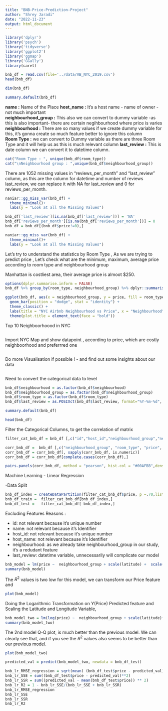 ```yaml
---
title: "BNB-Price-Prediction-Project"
author: "Shrey Jaradi"
date: "2022-11-23"
output: html_document
---
```


```r
library('dplyr')
library('psych')
library('tidyverse')
library('ggplot2')
library('ggmap')
library('GGally')
library(caret)
```


```r
bnb_df = read.csv(file='../data/AB_NYC_2019.csv') 
head(bnb_df)
```
```r
dim(bnb_df)
```
```r
summary.default(bnb_df)
```

**name :** Name of the Place 
**host_name :** It's a host name - name of owner  - not much important          
**neighbourhood_group :** This also we can convert to dummy variable -as this is also important- there are certain negihbourhood where price is varies  
**neighbourhood :** There are so many values if we create dummy variable for this, it's gonna create so much feature better to ignore this column            
**Room Type :**  we can convert to Dummy variable as there are three Room Type and it will help us as this is much relevant column 
**last_review  :** This is date column we can convert it to datetime column. 

```r
cat("Room Type : ", unique(bnb_df$room_type))
cat("\nNeighbourhood group : ",unique(bnb_df$neighbourhood_group))
```


There are 1052 missing values in "reviews_per_month" and "last_review" column,
as this are the column for datetime and number of reviews  last_review, 
we can replace it with NA for last_review and 0 for reviews_per_month.

```r
naniar::gg_miss_var(bnb_df) +
  theme_minimal()+
  labs(y = "Look at all the Missing Values") 
```


```r
bnb_df['last_review'][is.na(bnb_df['last_review'])] = 'NA'
bnb_df['reviews_per_month'][is.na(bnb_df['reviews_per_month'])] = 0
bnb_df = bnb_df[(bnb_df$price!=0),]
```

```r
naniar::gg_miss_var(bnb_df) +
  theme_minimal()+
  labs(y = "Look at all the Missing Values") 
```

 
 
Let's try to understand the statistics by Room Type , As we are trying to predict price , Let's check what are the minimum, maximum, average price according to room type and neighbourhood group

Manhattan is costliest area, their average price is almoot $250.
```r
options(dplyr.summarise.inform = FALSE)
bnb_df %>% group_by(room_type, neighbourhood_group) %>% dplyr::summarise(min_price = min(price), avg_price = mean(price),max_price = max(price))
```



```r
ggplot(bnb_df, aes(x = neighbourhood_group, y = price, fill = room_type)) +
  geom_bar(position = "dodge", stat = "identity") +
  theme_classic() +
  labs(title = "NYC Airbnb Neighbourhood vs Price", x = "Neighbourhood", y = "Price") +
  theme(plot.title = element_text(face = "bold"))
```

Top 10 Neighboorhoood in NYC 
```r

```



Import NYC Map and show datapoint , according to price, which are costly neighboorhood and preferrred one
```r

```


Do more Visualisation if possible ! - and find out some insights about our data
```r

```


Need to convert the categorical data to level 
```r
bnb_df$neighbourhood = as.factor(bnb_df$neighbourhood)
bnb_df$neighbourhood_group = as.factor(bnb_df$neighbourhood_group)
bnb_df$room_type = as.factor(bnb_df$room_type)
bnb_df$last_review = as.POSIXct(bnb_df$last_review, format="%Y-%m-%d", tz="UTC")

```

```r
summary.default(bnb_df)
```

```r
head(bnb_df)
```

Filter the Categorical Columns, to get the correlation of matrix
```r
filter_cat_bnb_df = bnb_df [,c("id","host_id","neighbourhood_group","neighbourhood", "latitude", "longitude", "room_type", "price", "minimum_nights", "number_of_reviews" ,"last_review", "reviews_per_month", "calculated_host_listings_count","availability_365")] 
```



```r
corr_bnb_df =  bnb_df [,c("neighbourhood_group", "room_type", "price", "minimum_nights", "number_of_reviews" ,"reviews_per_month", "calculated_host_listings_count","availability_365")] 
corr_bnb_df = corr_bnb_df[, sapply(corr_bnb_df, is.numeric)]
corr_bnb_df = corr_bnb_df[complete.cases(corr_bnb_df),]
```

```r
pairs.panels(corr_bnb_df, method = "pearson", hist.col = "#00AFBB",density = TRUE,ellipses = TRUE)
```

Machine Learning - Linear Regression

-Data Split
```r
bnb_df_index = createDataPartition(filter_cat_bnb_df$price, p =.70,list=FALSE)
bnb_df_train =  filter_cat_bnb_df[bnb_df_index,] 
bnb_df_test =   filter_cat_bnb_df[-bnb_df_index,] 
```


Excluding Features Reasons : 

- id: not relevant because it's unique number
- name: not relevant because it's  Identifier
- host_id: not relevant because it's unique number 
- host_name: not relevant because it's  Identifier
- neighbourhood: as we already take neighbourhood_group in our study, it's a redudant feature
- last_review: datetime variable, unnecessarily will complicate our model

```r
bnb_model = lm(price ~  neighbourhood_group + scale(latitude) +  scale(longitude) + room_type+ minimum_nights + number_of_reviews + reviews_per_month + calculated_host_listings_count + availability_365 , data=bnb_df_train)
summary(bnb_model)

```

The $R^2$ values is two low for this model, we can transform our Price feature and 
```r
plot(bnb_model)
```

Doing the Logarithmic Transformation on Y(Price) Predicted feature and 
Scaling the Latitude and Longitude Variable, 
```r
bnb_model_two = lm(log(price) ~  neighbourhood_group + scale(latitude)+  scale(longitude) + room_type+ minimum_nights + number_of_reviews + reviews_per_month + calculated_host_listings_count + availability_365 , data=bnb_df_train)
summary(bnb_model_two)
```


The 2nd model Q-Q plot, is much better than the previous model. We can clearly see that, and if you see the $R^2$ values also seems to be better than our previous model.

```r
plot(bnb_model_two)
```


```r
predicted_val = predict(bnb_model_two, newdata = bnb_df_test)

bnb_lr_RMSE_regression = sqrt(mean( (bnb_df_test$price - predicted_val)**2 ))
bnb_lr_SSE = sum((bnb_df_test$price - predicted_val)**2)
bnb_lr_SSR = sum((predicted_val - mean(bnb_df_test$price)) ** 2)
bnb_lr_R2 = 1 - bnb_lr_SSE/(bnb_lr_SSE + bnb_lr_SSR)
bnb_lr_RMSE_regression
bnb_lr_SSE
bnb_lr_SSR
bnb_lr_R2
```




```r

```


 

